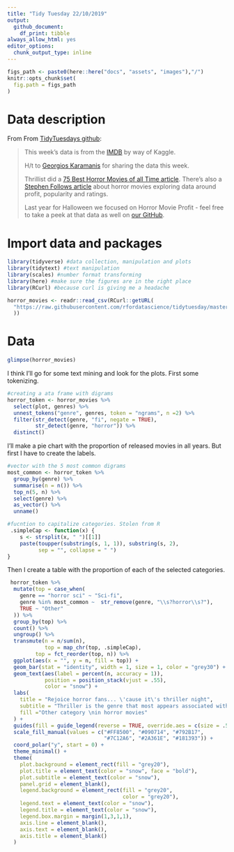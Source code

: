 ```yaml
---
title: "Tidy Tuesday 22/10/2019"
output:
  github_document: 
    df_print: tibble
always_allow_html: yes
editor_options: 
  chunk_output_type: inline
---
```


```r
figs_path <- paste0(here::here("docs", "assets", "images"),"/")
knitr::opts_chunk$set(
  fig.path = figs_path
)
```

# Data description

From From [TidyTuesdays github](https://github.com/rfordatascience/tidytuesday/tree/master/data/2019/2019-10-22):

>This week's data is from the [IMDB](https://www.kaggle.com/PromptCloudHQ/imdb-horror-movie-dataset) by way of Kaggle.
>
>H/t to [Georgios Karamanis](https://twitter.com/geokaramanis) for sharing the data this week.
>
>Thrillist did a [75 Best Horror Movies of all Time article](https://www.thrillist.com/entertainment/nation/best-horror-movies-ever). There's also a [Stephen Follows article](https://stephenfollows.com/what-the-data-says-about-producing-low-budget-horror-films/) about horror movies exploring data around profit, popularity and ratings.
>
>Last year for Halloween we focused on Horror Movie Profit - feel free to take a peek at that data as well on [our GitHub](https://github.com/rfordatascience/tidytuesday/tree/master/data/2018/2018-10-23).


# Import data and packages

```r
library(tidyverse) #data collection, manipulation and plots
library(tidytext) #text manipulation
library(scales) #number format transforming
library(here) #make sure the figures are in the right place
library(RCurl) #because curl is giving me a headache

horror_movies <- readr::read_csv(RCurl::getURL(
  "https://raw.githubusercontent.com/rfordatascience/tidytuesday/master/data/2019/2019-10-22/horror_movies.csv"
  ))

```

# Data 

```r
glimpse(horror_movies)
```

I think I'll go for some text mining and look for the plots. First some tokenizing.

```r
#creating a ata frame with digrams
horror_token <- horror_movies %>% 
  select(plot, genres) %>%
  unnest_tokens("genre", genres, token = "ngrams", n =2) %>% 
  filter(str_detect(genre, "fi", negate = TRUE),
         str_detect(genre, "horror")) %>% 
  distinct()
```

I'll make a pie chart with the proportion of released movies in all years. But first I have to create the labels.

```r
#vector with the 5 most common digrams
most_common <- horror_token %>% 
  group_by(genre) %>% 
  summarise(n = n()) %>% 
  top_n(5, n) %>% 
  select(genre) %>% 
  as_vector() %>% 
  unname()

#fucntion to capitalize categories. Stolen from R 
 .simpleCap <- function(x) {
    s <- strsplit(x, " ")[[1]]
    paste(toupper(substring(s, 1, 1)), substring(s, 2),
          sep = "", collapse = " ")
}

```

Then I create a table with the proportion of each of the selected categories.

```r
 horror_token %>% 
  mutate(top = case_when(
    genre == "horror sci" ~ "Sci-fi",
    genre %in% most_common ~  str_remove(genre, "\\s?horror\\s?"),
    TRUE ~ "Other"
  )) %>%
  group_by(top) %>%
  count() %>% 
  ungroup() %>% 
  transmute(n = n/sum(n),
            top = map_chr(top, .simpleCap),
         top = fct_reorder(top, n)) %>% 
  ggplot(aes(x = "", y = n, fill = top)) +
  geom_bar(stat = "identity", width = 1, size = 1, color = "grey30") +
  geom_text(aes(label = percent(n, accuracy = 1)),
            position = position_stack(vjust = .55),
            color = "snow") +
  labs(
    title = "Rejoice horror fans... \'cause it\'s thriller night", 
    subtitle = "Thriller is the genre that most appears associated with horror at imdb",
    fill ="Other category \nin horror movies"
  ) +
  guides(fill = guide_legend(reverse = TRUE, override.aes = c(size = .5))) +
  scale_fill_manual(values = c("#FF8500", "#090714", "#792B17",
                               "#7C12A6", "#2A361E", "#181393")) +
  coord_polar("y", start = 0) +
  theme_minimal() +
  theme(
    plot.background = element_rect(fill = "grey20"),
    plot.title = element_text(color = "snow", face = "bold"),
    plot.subtitle = element_text(color = "snow"),
    panel.grid = element_blank(),
    legend.background = element_rect(fill = "grey20",
                                     color = "grey20"),
    legend.text = element_text(color = "snow"),
    legend.title = element_text(color = "snow"),
    legend.box.margin = margin(1,3,1,1),
    axis.line = element_blank(),
    axis.text = element_blank(),
    axis.title = element_blank()
  )
```

